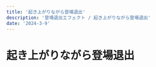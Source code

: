 ---
title: '起き上がりながら登場退出'
description: '登場退出エフェクト / 起き上がりながら登場退出'
date: '2024-3-9'
---
# 起き上がりながら登場退出